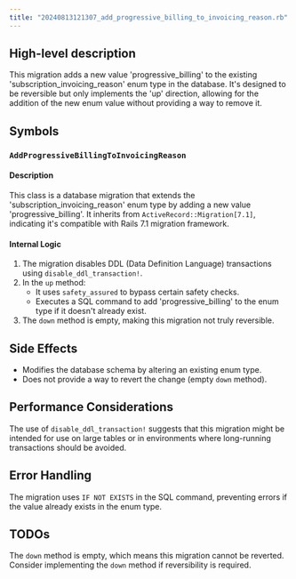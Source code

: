 ```yaml
---
title: "20240813121307_add_progressive_billing_to_invoicing_reason.rb"
---
```


## High-level description
This migration adds a new value 'progressive_billing' to the existing 'subscription_invoicing_reason' enum type in the database. It's designed to be reversible but only implements the 'up' direction, allowing for the addition of the new enum value without providing a way to remove it.

## Symbols

### `AddProgressiveBillingToInvoicingReason`
#### Description
This class is a database migration that extends the 'subscription_invoicing_reason' enum type by adding a new value 'progressive_billing'. It inherits from `ActiveRecord::Migration[7.1]`, indicating it's compatible with Rails 7.1 migration framework.

#### Internal Logic
1. The migration disables DDL (Data Definition Language) transactions using `disable_ddl_transaction!`.
2. In the `up` method:
   - It uses `safety_assured` to bypass certain safety checks.
   - Executes a SQL command to add 'progressive_billing' to the enum type if it doesn't already exist.
3. The `down` method is empty, making this migration not truly reversible.

## Side Effects
- Modifies the database schema by altering an existing enum type.
- Does not provide a way to revert the change (empty `down` method).

## Performance Considerations
The use of `disable_ddl_transaction!` suggests that this migration might be intended for use on large tables or in environments where long-running transactions should be avoided.

## Error Handling
The migration uses `IF NOT EXISTS` in the SQL command, preventing errors if the value already exists in the enum type.

## TODOs
The `down` method is empty, which means this migration cannot be reverted. Consider implementing the `down` method if reversibility is required.